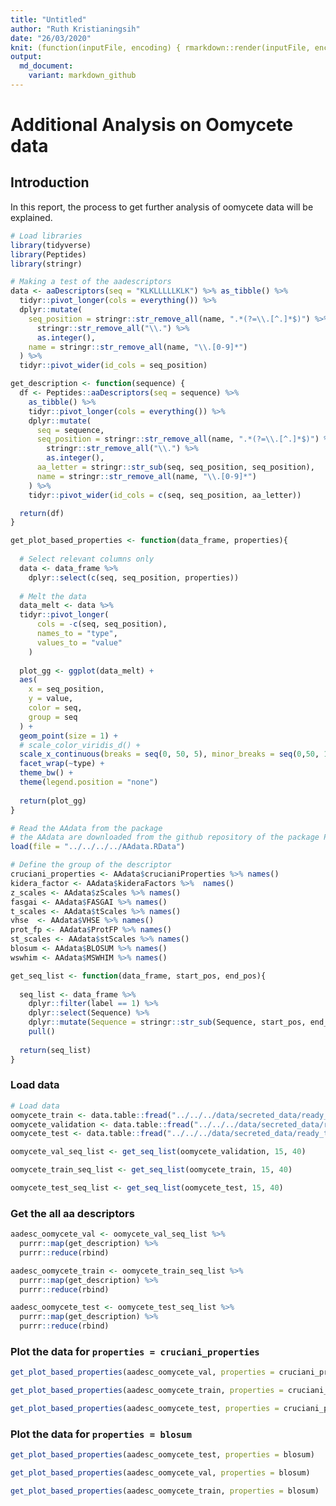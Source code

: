 ```yaml
---
title: "Untitled"
author: "Ruth Kristianingsih"
date: "26/03/2020"
knit: (function(inputFile, encoding) { rmarkdown::render(inputFile, encoding = encoding, output_dir = here::here("reports", stringr::str_remove(getwd(), here::here("scripts/r-scripts/")))) })
output:
  md_document:
    variant: markdown_github
---
```


# Additional Analysis on Oomycete data

## Introduction

In this report, the process to get further analysis of oomycete data will be explained. 

```r
# Load libraries
library(tidyverse)
library(Peptides)
library(stringr)
```

```r
# Making a test of the aadescriptors
data <- aaDescriptors(seq = "KLKLLLLLKLK") %>% as_tibble() %>% 
  tidyr::pivot_longer(cols = everything()) %>% 
  dplyr::mutate(
    seq_position = stringr::str_remove_all(name, ".*(?=\\.[^.]*$)") %>% 
      stringr::str_remove_all("\\.") %>% 
      as.integer(),
    name = stringr::str_remove_all(name, "\\.[0-9]*")
  ) %>% 
  tidyr::pivot_wider(id_cols = seq_position)
```

```r
get_description <- function(sequence) {
  df <- Peptides::aaDescriptors(seq = sequence) %>%
    as_tibble() %>%
    tidyr::pivot_longer(cols = everything()) %>%
    dplyr::mutate(
      seq = sequence,
      seq_position = stringr::str_remove_all(name, ".*(?=\\.[^.]*$)") %>%
        stringr::str_remove_all("\\.") %>%
        as.integer(),
      aa_letter = stringr::str_sub(seq, seq_position, seq_position),
      name = stringr::str_remove_all(name, "\\.[0-9]*")
    ) %>%
    tidyr::pivot_wider(id_cols = c(seq, seq_position, aa_letter))

  return(df)
}
```

```r
get_plot_based_properties <- function(data_frame, properties){
  
  # Select relevant columns only
  data <- data_frame %>% 
    dplyr::select(c(seq, seq_position, properties))
  
  # Melt the data
  data_melt <- data %>% 
  tidyr::pivot_longer(
      cols = -c(seq, seq_position),
      names_to = "type",
      values_to = "value"
    )
  
  plot_gg <- ggplot(data_melt) +
  aes(
    x = seq_position, 
    y = value, 
    color = seq, 
    group = seq
  ) +
  geom_point(size = 1) +
  # scale_color_viridis_d() +
  scale_x_continuous(breaks = seq(0, 50, 5), minor_breaks = seq(0,50, 1)) +
  facet_wrap(~type) +
  theme_bw() +
  theme(legend.position = "none")
  
  return(plot_gg)
}
```


```r
# Read the AAdata from the package
# the AAdata are downloaded from the github repository of the package Peptides
load(file = "../../../../AAdata.RData")

# Define the group of the descriptor
cruciani_properties <- AAdata$crucianiProperties %>% names()
kidera_factor <- AAdata$kideraFactors %>%  names()
z_scales <- AAdata$zScales %>% names()
fasgai <- AAdata$FASGAI %>% names()
t_scales <- AAdata$tScales %>% names()
vhse  <- AAdata$VHSE %>% names()
prot_fp <- AAdata$ProtFP %>% names()
st_scales <- AAdata$stScales %>% names()
blosum <- AAdata$BLOSUM %>% names()
wswhim <- AAdata$MSWHIM %>% names()
```

```r
get_seq_list <- function(data_frame, start_pos, end_pos){
  
  seq_list <- data_frame %>% 
    dplyr::filter(label == 1) %>% 
    dplyr::select(Sequence) %>% 
    dplyr::mutate(Sequence = stringr::str_sub(Sequence, start_pos, end_pos)) %>%
    pull()
  
  return(seq_list)
}
```


### Load data

```r
# Load data
oomycete_train <- data.table::fread("../../../data/secreted_data/ready_to_process/csv_files/secreted_oomycete_training.csv")
oomycete_validation <- data.table::fread("../../../data/secreted_data/ready_to_process/csv_files/secreted_oomycete_validation.csv")
oomycete_test <- data.table::fread("../../../data/secreted_data/ready_to_process/csv_files/secreted_oomycete_testing.csv")
```

```r
oomycete_val_seq_list <- get_seq_list(oomycete_validation, 15, 40)
```

```r
oomycete_train_seq_list <- get_seq_list(oomycete_train, 15, 40)
```

```r
oomycete_test_seq_list <- get_seq_list(oomycete_test, 15, 40)
```

### Get the all aa descriptors


```r
aadesc_oomycete_val <- oomycete_val_seq_list %>% 
  purrr::map(get_description) %>% 
  purrr::reduce(rbind)
```

```r
aadesc_oomycete_train <- oomycete_train_seq_list %>% 
  purrr::map(get_description) %>% 
  purrr::reduce(rbind)
```

```r
aadesc_oomycete_test <- oomycete_test_seq_list %>% 
  purrr::map(get_description) %>% 
  purrr::reduce(rbind)
```

### Plot the data for `properties = cruciani_properties`

```r
get_plot_based_properties(aadesc_oomycete_val, properties = cruciani_properties)
```

```r
get_plot_based_properties(aadesc_oomycete_train, properties = cruciani_properties)
```

```r
get_plot_based_properties(aadesc_oomycete_test, properties = cruciani_properties)
```

### Plot the data for `properties = blosum`

```r
get_plot_based_properties(aadesc_oomycete_test, properties = blosum)
```

```r
get_plot_based_properties(aadesc_oomycete_val, properties = blosum)
```

```r
get_plot_based_properties(aadesc_oomycete_train, properties = blosum)
```




